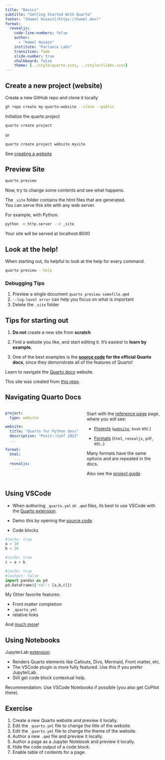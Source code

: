 ```yaml
---
title: "Basics"
subtitle: "Getting Started With Quarto"
footer: "[Hamel Husain](https://hamel.dev)"
format:
  revealjs:
    code-line-numbers: false
    author:
      - "Hamel Husain"
    institute: "Parlance Labs"
    transition: fade
    slide-number: true
    chalkboard: false
    theme: [../style/quarto.scss, ../style/slides.scss]
---
```


## Create a new project (website)

::: {.fragment .fade-in-then-semi-out}

Create a new GitHub repo and clone it locally

```bash
gh repo create my-quarto-website --clone --public
```

:::

::: {.fragment .fade-in-then-semi-out}

Initialize the quarto project


```bash
quarto create project
```
:::
::: {.fragment .fade-in-then-semi-out}

or 

```bash
quarto create project website mysite
```
:::

:::aside
See [creating a website](https://quarto.org/docs/websites/)
:::

## Preview Site

::: {.fragment .fade-in-then-semi-out}
```bash
quarto preview
```
:::

::: {.fragment .fade-in-then-semi-out}
Now, try to change some contents and see what happens.
:::

::: {.fragment .fade-in-then-semi-out}
The `_site` folder contains the html files that are generated.  
You can serve this site with any web server.
:::
::: {.fragment .fade-in-then-semi-out}
For example, with Python:

```bash
python -m http.server --d _site
```
Your site will be served at localhost:8000
:::

## Look at the help!

When starting out, its helpful to look at the help for every command.

```bash
quarto preview --help
```

:::{.fragment .fade-in-then-semi-out}

:::{.callout-tip}
### Debugging Tips
1. Preview a single document `quarto preview somefile.qmd`
2. ` --log-level error` can help you focus on what is important
3. Delete the `_site` folder
:::

:::

## Tips for starting out

:::{.fragment .fade-in-then-semi-out}
1. **Do not** create a new site from **scratch**
:::

:::{.fragment .fade-in-then-semi-out}
2. Find a website you like, and start editing it.  It's easiest to **learn by example.**
:::

:::{.fragment .fade-in-then-semi-out}
3. One of the best examples is the **[source code](https://github.com/quarto-dev/quarto-web) for the official Quarto docs**, since they demonstrate all of the features of Quarto!
:::

:::{.fragment .fade-in-then-semi-out}
Learn to navigate the [Quarto docs](https://quarto.org/docs/) website.

:::aside
This site was created from [this repo](https://github.com/asa-quarto/website).
:::

:::

## Navigating Quarto Docs

::: columns
:::: {.column width="50%"}
```.yaml
project:
  type: website

website:
  title: "Quarto for Python devs"
  description: "Posit::Conf 2023"
  ...

format:
  html:
    ...
  revealjs: 
    ...
```
:::

:::: {.column width="50%"}

Start with the [reference page](https://quarto.org/docs/reference/) page, where you will see:


:::{.fragment .fade-in-then-semi-out}
- [Projects](https://quarto.org/docs/reference/projects/options.html) ([`website`](https://quarto.org/docs/reference/projects/websites.html), `book` etc.)
:::

:::{.fragment .fade-in-then-semi-out}
- [Formats](https://quarto.org/docs/reference/formats/html.html) (`html`, `revealjs`, `pdf`, etc..)  

:::{.callout-tip}
Many formats have the same options and are repeated in the docs.
:::

:::

:::{.fragment .fade-in-then-semi-out}
Also see the [project guide](https://quarto.org/docs/projects/quarto-projects.html)
:::

:::
:::

## Using VSCode {.smaller}

- When authoring `_quarto.yml` or `.qmd` files, its best to use VSCode with the [Quarto extension](https://quarto.org/docs/tools/vscode.html).

- Demo this by opening the [source code](https://github.com/hamelsmu/posit-python-quarto/blob/main/3_basics/3-basics.qmd).

- Code blocks

```python
#|echo: true
a = 10
b = 20
```

```python
#|echo: true
c = a + b
```

```python
#|echo: true
#|output: false
import pandas as pd
pd.DataFrame({'col': [a,b,c]})
```

My Other favorite features:

- Front matter completion
- `_quarto.yml`
- relative links

And [much more](https://marketplace.visualstudio.com/items?itemName=quarto.quarto)!

## Using Notebooks

JupyterLab [extension](https://quarto.org/docs/tools/jupyter-lab-extension.html).

- Renders Quarto elements like Callouts, Divs, Mermaid, Front matter, etc. 
- The VSCode plugin is more fully featured.  Use this if you prefer JupyterLab.
- Still get code block contextual help.

Recommendation: Use VSCode Notebooks if possible (you also get CoPilot there).

## Exercise

1. Create a new Quarto website and preview it locally.
2. Edit the `_quarto.yml` file to change the title of the website.
3. Edit the `_quarto.yml` file to change the theme of the website.
4. Author a new `.qmd` file and preview it locally.
5. Author a page as a Jupyter Notebook and preview it locally.
6. Hide the code output of a code block.
7. Enable table of contents for a page.

